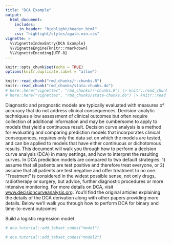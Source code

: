 ```yaml
---
title: "DCA Example"
output: 
  html_document:
    includes: 
      in_header: "highlight/header.html"
    css: "highlight/styles/agate.min.css"
vignette: >
  %\VignetteIndexEntry{DCA Example}
  %\VignetteEngine{knitr::rmarkdown}
  %\VignetteEncoding{UTF-8}
---
```


```r
knitr::opts_chunk$set(echo = TRUE)
options(knitr.duplicate.label = "allow")
```

```r
knitr::read_chunk("rmd_chunks/r-chunks.R")
knitr::read_chunk("rmd_chunks/stata-chunks.do")
# here::here("vignettes", "rmd_chunks/r-chunks.R") |> knitr::read_chunk()
# here::here("vignettes", "rmd_chunks/stata-chunks.do") |> knitr::read_chunk()
```

Diagnostic and prognostic models are typically evaluated with measures of accuracy that do not address clinical consequences.
Decision-analytic techniques allow assessment of clinical outcomes but often require collection of additional information and may be cumbersome to apply to models that yield a continuous result.
Decision curve analysis is a method for evaluating and comparing prediction models that incorporates clinical consequences, requires only the data set on which the models are tested, and can be applied to models that have either continuous or dichotomous results.
This document will walk you through how to perform a decision curve analysis (DCA) in many settings, and how to interpret the resulting curves. 
In DCA prediction models are compared to two default strategies: 1) assume that all patients are test positive and therefore treat everyone, or 2) assume that all patients are test negative and offer treatment to no one. 
"Treatment” is considered in the widest possible sense, not only drugs, radiotherapy or surgery, but advice, further diagnostic procedures or more intensive monitoring.
For more details on DCA, visit [www.decisioncurveanalysis.org](https://www.mskcc.org/departments/epidemiology-biostatistics/biostatistics/decision-curve-analysis).
You'll find the original articles explaining the details of the DCA derivation along with other papers providing more details. 
Below we'll walk you through how to perform DCA for binary and time-to-event outcomes

Build a logistic regression model

```r
# dca.tutorial::add_tabset_codes("model")
```

```r
# dca.tutorial::add_tabset_codes("model2")
```
